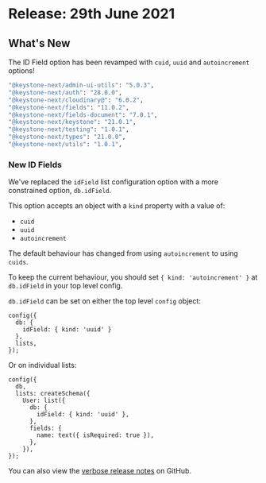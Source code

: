 
# Release: 29th June 2021

## What's New

The ID Field option has been revamped with `cuid`, `uuid` and `autoincrement` options! <Emoji symbol="🤹" alt="Juggler" />

```sh
"@keystone-next/admin-ui-utils": "5.0.3",
"@keystone-next/auth": "28.0.0",
"@keystone-next/cloudinary@": "6.0.2",
"@keystone-next/fields": "11.0.2",
"@keystone-next/fields-document": "7.0.1",
"@keystone-next/keystone": "21.0.1",
"@keystone-next/testing": "1.0.1",
"@keystone-next/types": "21.0.0",
"@keystone-next/utils": "1.0.1",
```

### New ID Fields <Emoji symbol="🧮" alt="Abacus" />

We've replaced the `idField` list configuration option with a more constrained option, `db.idField`.

This option accepts an object with a `kind` property with a value of:

- `cuid`
- `uuid`
- `autoincrement`

The default behaviour has changed from using `autoincrement` to using `cuids`.

To keep the current behaviour, you should set `{ kind: 'autoincrement' }` at `db.idField` in your top level config.

`db.idField` can be set on either the top level `config` object:

```
config({
  db: {
    idField: { kind: 'uuid' }
  },
  lists,
});
```

Or on individual lists:

```
config({
  db,
  lists: createSchema({
    User: list({
      db: {
        idField: { kind: 'uuid' },
      },
      fields: {
        name: text({ isRequired: true }),
      },
    }),
});
```

You can also view the [verbose release notes](https://github.com/keystonejs/keystone/releases/tag/2021-06-29) on GitHub.

